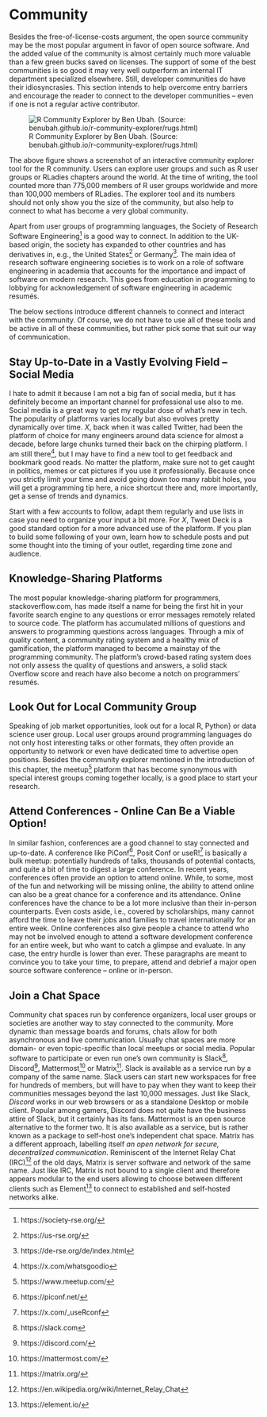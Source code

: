 # Community

Besides the free-of-license-costs argument, the open source community may be the most popular argument in favor of open source software. 
And the added value of the community is almost certainly much more valuable than a few green bucks saved on licenses. 
The support of some of the best communities is so good it may very well outperform an internal IT department specialized elsewhere.
Still, developer communities do have their idiosyncrasies.
This section intends to help overcome entry barriers and encourage the reader to connect to the developer communities -- even if one is not a regular active contributor. 

![R Community Explorer by Ben Ubah. (Source: benubah.github.io/r-community-explorer/rugs.html)](images/community_explorer.png){fig-scap="Community Explorer"}

The above figure shows a screenshot of an interactive community explorer tool for the R community.
Users can explore user groups and such as R user groups or RLadies chapters around the world. At the time of writing, the tool counted more than 775,000 members of R user groups worldwide and more than 100,000 members of RLadies.
The explorer tool and its numbers should not only show you the size of the community, but also help to connect to what has become a very global community. 

Apart from user groups of programming languages, the Society of Research Software Engineering^[https://society-rse.org/]\index{Society of Research Software Engineering} is a good way to connect.
In addition to the UK-based origin, the society has expanded to other countries and has derivatives in, e.g., the United States^[https://us-rse.org/] or Germany^[https://de-rse.org/de/index.html].
The main idea of research software engineering societies is to work on a role of software engineering in academia that accounts for the importance and impact of software on modern research. This goes from education in programming to lobbying for acknowledgement of software engineering in academic resumés. 

The below sections introduce different channels to connect and interact with the community. 
Of course, we do not have to use all of these tools and be active in all of these communities, but rather pick some that suit our way of communication. 

## Stay Up-to-Date in a Vastly Evolving Field -- Social Media

I hate to admit it because I am not a big fan of social media, but it has definitely become an important channel for professional use also to me.
Social media is a great way to get my regular dose of what's new in tech. 
The popularity of platforms varies locally but also evolves pretty dynamically over time. 
*X*, back when it was called Twitter, had been the platform of choice for many engineers around data science for almost a decade, before large chunks turned their back on the chirping platform. 
I am still there^[https://x.com/whatsgoodio], but I may have to find a new tool to get feedback and bookmark good reads.
No matter the platform, make sure not to get caught in politics, memes or cat pictures if you use it professionally. 
Because once you strictly limit your time and avoid going down too many rabbit holes, you will get a programming tip here, a nice shortcut there and, more importantly, get a sense of trends and dynamics.

Start with a few accounts to follow, adapt them regularly and use lists in case you need to organize your input a bit more.
For *X*, Tweet Deck is a good standard option for a more advanced use of the platform.
If you plan to build some following of your own, learn how to schedule posts and put some thought into the timing of your outlet, regarding time zone and audience.

## Knowledge-Sharing Platforms

The most popular knowledge-sharing platform for programmers, stack\index{stack}overflow.com, has made itself a name for being the first hit in your favorite search engine to any questions or error messages remotely related to source code.
The platform has accumulated millions of questions and answers to programming questions across languages. 
Through a mix of quality content, a community rating system and a healthy mix of gamification, the platform managed to become a mainstay of the programming community. 
The platform's crowd-based rating system does not only assess the quality of questions and answers, a solid stack\index{stack} Overflow score and reach have also become a notch on programmers' resumés.

## Look Out for Local Community Group 

Speaking of job market opportunities, look out for a local R, Python\index{Python}} or data science user group. 
Local user groups around programming languages do not only host interesting talks or other formats, they often provide an opportunity to network or even have dedicated time to advertise open positions. 
Besides the community explorer mentioned in the introduction of this chapter, the meetup^[https://www.meetup.com/] platform that has become synonymous with special interest groups coming together locally, is a good place to start your research.  


## Attend Conferences - Online Can Be a Viable Option!

In similar fashion, conferences are a good channel to stay connected and up-to-date. 
A conference like PiConf^[https://piconf.net/], Posit Conf or useR!^[https://x.com/_useRconf] is basically a bulk meetup: potentially hundreds of talks, thousands of potential contacts, and quite a bit of time to digest a large conference. 
In recent years, conferences often provide an option to attend online. While, to some, most of the fun and networking will be missing online, the ability to attend online can also be a great chance for a conference and its attendance. Online conferences have the chance to be a lot more inclusive than their in-person counterparts. Even costs aside, i.e., covered by scholarships, many cannot afford the time to leave their jobs and families to travel internationally for an entire week. 
Online conferences also give people a chance to attend who may not be involved enough to attend a software development conference for an entire week, but who want to catch a glimpse and evaluate. 
In any case, the entry hurdle is lower than ever. These paragraphs are meant to convince you to take your time, to prepare, attend and debrief a major open source software conference -- online or in-person. 


## Join a Chat Space

Community chat spaces run by conference organizers, local user groups or societies are another way to stay connected to the community. More dynamic than message boards and forums, chats allow for both asynchronous and live communication. Usually chat spaces are 
more domain- or even topic-specific than local meetups or social media.
Popular software to participate or even run one's own community is Slack^[https://slack.com], Discord^[https://discord.com/], Mattermost^[https://mattermost.com/] or Matrix^[https://matrix.org/].
Slack is available as a service run by a company of the same name.
Slack users can start new workspaces for free for hundreds of members, but will have to pay when they want to keep their communities messages beyond the last 10,000 messages.
Just like Slack, *Discord* works in our web browsers or as a standalone Desktop or mobile client.
Popular among gamers, Discord does not quite have the business attire of Slack, but it certainly has its fans.
Mattermost is an open source alternative to the former two.
It is also available as a service, but is rather known as a package to self-host one's independent chat space.
Matrix has a different approach, labelling itself *an open network for secure, decentralized communication*.
Reminiscent of the Internet Relay Chat (IRC)^[https://en.wikipedia.org/wiki/Internet_Relay_Chat] of the old days, Matrix is server software and network of the same name. 
Just like IRC, Matrix is not bound to a single client and therefore appears modular to the end users allowing to choose between different clients such as Element^[https://element.io/] to connect to established and self-hosted networks alike. 


